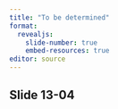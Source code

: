 ```yaml
---
title: "To be determined"
format: 
  revealjs:
    slide-number: true
    embed-resources: true
editor: source
---
```


## Slide 13-04

::: notes

:::

